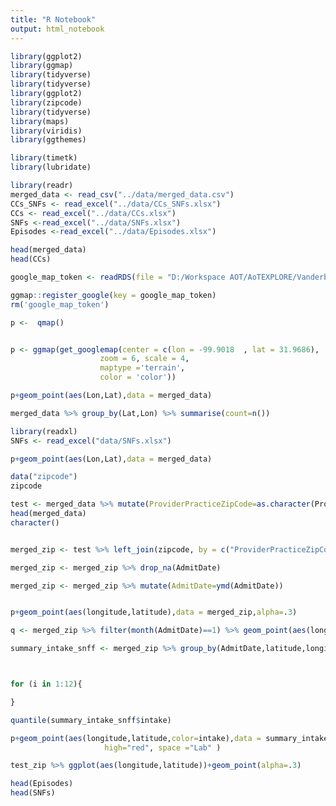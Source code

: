 ```yaml
---
title: "R Notebook"
output: html_notebook
---
```

```r
library(ggplot2)
library(ggmap)
library(tidyverse)
library(tidyverse)
library(ggplot2)
library(zipcode)
library(tidyverse)
library(maps)
library(viridis)
library(ggthemes)

library(timetk)
library(lubridate)
```




```r
library(readr)
merged_data <- read_csv("../data/merged_data.csv")
CCs_SNFs <- read_excel("../data/CCs_SNFs.xlsx")
CCs <- read_excel("../data/CCs.xlsx")
SNFs <-read_excel("../data/SNFs.xlsx") 
Episodes <-read_excel("../data/Episodes.xlsx") 
```

```r
head(merged_data)
head(CCs)
```
```r
google_map_token <- readRDS(file = "D:/Workspace AOT/AoTEXPLORE/Vanderbilt_EDA/data/google_map.rds")

ggmap::register_google(key = google_map_token)
rm('google_map_token')
```





```r
p <-  qmap()


p <- ggmap(get_googlemap(center = c(lon = -99.9018  , lat = 31.9686),
                    zoom = 6, scale = 4,
                    maptype ='terrain',
                    color = 'color'))
```

```r
p+geom_point(aes(Lon,Lat),data = merged_data)
```

```r
merged_data %>% group_by(Lat,Lon) %>% summarise(count=n())
```


```r
library(readxl)
SNFs <- read_excel("data/SNFs.xlsx")
```



```r
p+geom_point(aes(Lon,Lat),data = merged_data)
```



```r

data("zipcode")
zipcode

test <- merged_data %>% mutate(ProviderPracticeZipCode=as.character(ProviderPracticeZipCode))
head(merged_data)
character()


merged_zip <- test %>% left_join(zipcode, by = c("ProviderPracticeZipCode" = "zip"))

merged_zip <- merged_zip %>% drop_na(AdmitDate)

merged_zip <- merged_zip %>% mutate(AdmitDate=ymd(AdmitDate))


```


```r

```


```r
p+geom_point(aes(longitude,latitude),data = merged_zip,alpha=.3)
```

```r
q <- merged_zip %>% filter(month(AdmitDate)==1) %>% geom_point(aes(longitude,latitude))

summary_intake_snff <- merged_zip %>% group_by(AdmitDate,latitude,longitude) %>% summarise(intake=n())



for (i in 1:12){

}
```


```r

quantile(summary_intake_snff$intake)

p+geom_point(aes(longitude,latitude,color=intake),data = summary_intake_snff %>% filter(month(AdmitDate)==2),alpha=.3)+scale_color_gradient2(midpoint=30, low="blue", mid="white",
                     high="red", space ="Lab" )
```


```r
test_zip %>% ggplot(aes(longitude,latitude))+geom_point(alpha=.3)
```


```r
head(Episodes)
head(SNFs)


```



